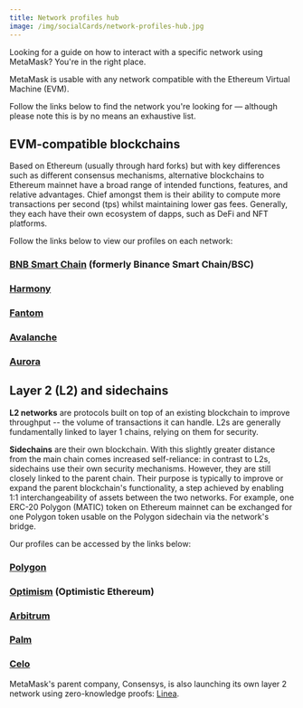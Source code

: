 ```yaml
---
title: Network profiles hub
image: /img/socialCards/network-profiles-hub.jpg
---
```



<CustomLayout />

Looking for a guide on how to interact with a specific network using MetaMask? You're in the right place.

MetaMask is usable with any network compatible with the Ethereum Virtual Machine (EVM).

Follow the links below to find the network you're looking for — although please note this is by no means an exhaustive list.

## **EVM-compatible blockchains**

Based on Ethereum (usually through hard forks) but with key differences such as different consensus mechanisms, alternative blockchains to Ethereum mainnet have a broad range of intended functions, features, and relative advantages. Chief amongst them is their ability to compute more transactions per second (tps) whilst maintaining lower gas fees. Generally, they each have their own ecosystem of dapps, such as DeFi and NFT platforms.

Follow the links below to view our profiles on each network:

### [BNB Smart Chain](/network-profiles/network-profile-bnb-smart-chain-bnb) (formerly Binance Smart Chain/BSC)

### [Harmony](/network-profiles/network-profile-harmony-one)

### [Fantom](/network-profiles/network-profile-fantom-ftm)

### [Avalanche](/network-profiles/network-profile-avalanche-avax)

### [Aurora](/network-profiles/network-profile-aurora-)

## **Layer 2 (L2) and sidechains**

**L2 networks** are protocols built on top of an existing blockchain to improve throughput -- the volume of transactions it can handle. L2s are generally fundamentally linked to layer 1 chains, relying on them for security.

**Sidechains** are their own blockchain. With this slightly greater distance from the main chain comes increased self-reliance: in contrast to L2s, sidechains use their own security mechanisms. However, they are still closely linked to the parent chain. Their purpose is typically to improve or expand the parent blockchain's functionality, a step achieved by enabling 1:1 interchangeability of assets between the two networks. For example, one ERC-20 Polygon (MATIC) token on Ethereum mainnet can be exchanged for one Polygon token usable on the Polygon sidechain via the network's bridge.

Our profiles can be accessed by the links below:

### [Polygon](/network-profiles/network-profile-polygon-matic)

### [Optimism](/network-profiles/network-profile-optimism-op-mainnet) (Optimistic Ethereum)

### [Arbitrum](/network-profiles/network-profile-arbitrum)

### [Palm](/network-profiles/network-profile-palm)

### [Celo](/network-profiles/network-profile-celo)

MetaMask's parent company, Consensys, is also launching its own layer 2 network using zero-knowledge proofs: [Linea](https://linea.build/).
